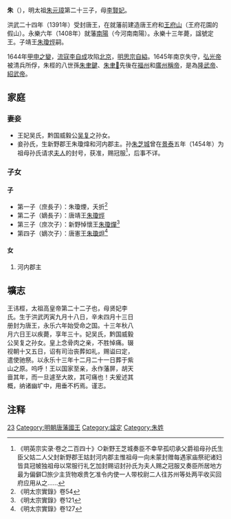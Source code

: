 {{Veil|time=2015-09-12T06:16:33+00:00}}
{{CJK-New-Char|23415|ver=B}}
'''朱{{ruby|-{A|zh:桱;zh-hans:𣐕;zh-hant:桱;zh-cn:𣐕;zh-tw:桱;zh-hk:桱;zh-sg:𣐕;zh-mo:桱;}-|-{zh-cn:jìng;zh-tw:ㄐㄧㄥˋ;zh-hk:ging<sup>3</sup>;}-}}'''（{{bd|1386年|10月11日|1415年|9月8日|catIdx=朱}}），明太祖[[朱元璋|朱元璋]]第二十三子，母[[李贤妃_(明太祖)|李賢妃]]。

洪武二十四年（1391年）受封唐王，在就藩前建造唐王府和[[王府山_(南阳市)|王府山]]（王府花園的假山）。永樂六年（1408年）就藩[[南阳市|南陽]]（今河南南陽）。永樂十三年薨，諡號定王。子靖王[[朱瓊烴|朱瓊烴]]嗣。

1644年[[甲申之變|甲申之變]]，[[流寇|流寇]][[李自成|李自成]]攻陷[[北京|北京]]，[[明思宗|明思宗]][[自縊|自縊]]。1645年南京失守，[[弘光帝|弘光帝]]被清兵所俘，朱桱的八世孫[[朱聿鍵|朱聿鍵]]、[[朱聿𨮁|朱聿𨮁]]先後在[[福州|福州]]和[[廣州|廣州]][[稱帝|稱帝]]，是為[[隆武帝|隆武帝]]、[[紹武帝|紹武帝]]。

== 家庭 ==
===妻妾===

*王妃吴氏，黔国威毅公[[吴复|吴复]]之孙女。
*妾孙氏，生新野郡王朱瓊煒和河内郡主。孙[[朱芝城|朱芝城]]曾在[[景泰_(年号)|景泰]]五年（1454年）为祖母孙氏请求[[夫人_(位号)|夫人]]的封号，获准，赐冠服<ref>《明英宗实录·卷之二百四十》○新野王芝城奏臣不幸早孤叨承父爵祖母孙氏生臣父姑二人父封新野郡王姑封河内郡主惟祖母一向未蒙封赠每遇家庙祭祀诸妇皆具冠帔独祖母以常服行礼乞加封赐诏封孙氏为夫人赐之冠服又奏臣所居地方最为偏僻□旅少主货物艰贵乞准令内使一人带校尉二人往苏州等处两平收买回府应用从之......</ref>，后事不详。

=== 子女 ===
==== 子 ====
*第一子（庶長子）：朱瓊煙，夭折<ref>《明太宗實錄》卷54</ref>
*第二子（嫡長子）：唐靖王[[朱瓊烴|朱瓊烴]]
*第三子（庶次子）：新野悼懷王[[朱瓊燀|朱瓊燀]]<ref>《明太宗實錄》卷121</ref>
*第四子（嫡次子）：唐憲王[[朱瓊炟|朱瓊炟]]<ref>《明太宗實錄》卷127</ref>

==== 女 ====

#河内郡主

==壙志==

<div class="NavFrame" style="text-align: left; width:60%">
{{HideH|大明唐定王壙志}} 

王讳桱，太祖高皇帝第二十二子也，母贤妃李氏。生于洪武丙寅九月十八日，辛未四月十三日册封为唐王，永乐六年始受命之国。十三年秋八月六日王以疾薨，享年三十。妃吴氏，黔国威毅公吴复之孙女。皇上念骨肉之亲，不胜悼痛。辍视朝十又五日，诏有司治丧葬如礼，赐谥曰定，遣使驰祭。以永乐十三年十二月二十一日葬于紫山之原。呜呼！王以国家至亲，永作藩屏，胡天啬其年，而一旦遽至大故，其可痛也！夫爰述其概，纳诸幽圹中，用垂不朽焉。谨志。 
{{HideF}}
</div>

== 注释 ==

{{Reflist}}

{{s-start}}
{{s-none|無|[[明太祖|明太祖]]封之}}
{{s-ttl|title=[[明朝藩王列表_(唐王系)|明唐國國王]]|years=1391年－1415年}}
{{s-aft|after=子靖王[[朱瓊烴|朱瓊烴]]}}
{{end}}
{{明朝諸王列表/唐國}}

{{明太祖皇室|nocat}}

[[Category:明太祖皇子|23]]
[[Category:明朝唐藩國王|Category:明朝唐藩國王]]
[[Category:諡定|Category:諡定]]
[[Category:朱姓|Category:朱姓]]